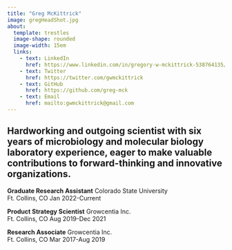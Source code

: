 ```yaml
---
title: "Greg McKittrick"
image: gregHeadShot.jpg
about: 
  template: trestles
  image-shape: rounded
  image-width: 15em
  links:
    - text: LinkedIn
      href: https://www.linkedin.com/in/gregory-w-mckittrick-538764135/
    - text: Twitter
      href: https://twitter.com/gwmckittrick
    - text: GitHub
      href: https://github.com/greg-mck
    - text: Email
      href: mailto:gwmckittrick@gmail.com
---
```

Hardworking and outgoing scientist with six years of microbiology and molecular biology laboratory experience, eager to make valuable contributions to forward-thinking and innovative organizations.
---
**Graduate Research Assistant**
Colorado State University  
Ft. Collins, CO Jan 2022-Current

**Product Strategy Scientist**
Growcentia Inc.  
Ft. Collins, CO Aug 2019-Dec 2021

**Research Associate**
Growcentia Inc.  
Ft. Collins, CO Mar 2017-Aug 2019
